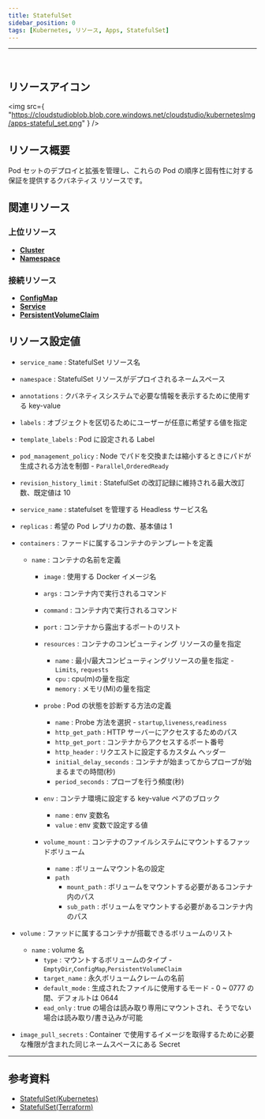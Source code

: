 ```yaml
---
title: StatefulSet
sidebar_position: 0
tags: [Kubernetes, リソース, Apps, StatefulSet]
---
```


<hr />
<br />

## リソースアイコン

<img
    src={
        "https://cloudstudioblob.blob.core.windows.net/cloudstudio/kubernetesImg/apps-stateful_set.png"
    }
/>

## リソース概要

Pod セットのデプロイと拡張を管理し、これらの Pod の順序と固有性に対する保証を提供するクバネティス リソースです。

## 関連リソース

### 上位リソース

-   [**Cluster**](https://docs.cstudio.app/ja/docs/resource/kubernetes/Base/Cluster)
-   [**Namespace**](https://docs.cstudio.app/ja/docs/resource/kubernetes/Core/Namespace)

### 接続リソース

-   [**ConfigMap**](https://docs.cstudio.app/ja/docs/resource/kubernetes/Core/ConfigMap)
-   [**Service**](https://docs.cstudio.app/ja/docs/resource/kubernetes/Core/Service)
-   [**PersistentVolumeClaim**](https://docs.cstudio.app/ja/docs/resource/kubernetes/Core/PersistentVolumeClaim)

## リソース設定値

-   `service_name` : StatefulSet リソース名
-   `namespace` : StatefulSet リソースがデプロイされるネームスペース
-   `annotations` : クバネティスシステムで必要な情報を表示するために使用する key-value
-   `labels` : オブジェクトを区切るためにユーザーが任意に希望する値を指定
-   `template_labels` : Pod に設定される Label
-   `pod_management_policy` : Node でパドを交換または縮小するときにパドが生成される方法を制御 - `Parallel`,`OrderedReady`
-   `revision_history_limit` : StatefulSet の改訂記録に維持される最大改訂数、既定値は 10
-   `service_name` : statefulset を管理する Headless サービス名
-   `replicas` : 希望の Pod レプリカの数、基本値は 1

-   `containers` : ファードに属するコンテナのテンプレートを定義

    -   `name` : コンテナの名前を定義

        -   `image` : 使用する Docker イメージ名
        -   `args` : コンテナ内で実行されるコマンド
        -   `command` : コンテナ内で実行されるコマンド
        -   `port` : コンテナから露出するポートのリスト

        -   `resources` : コンテナのコンピューティング リソースの量を指定

            -   `name` : 最小/最大コンピューティングリソースの量を指定 - `Limits`, `requests`
            -   `cpu` : cpu(m)の量を指定
            -   `memory` : メモリ(Mi)の量を指定

        -   `probe` : Pod の状態を診断する方法の定義

            -   `name` : Probe 方法を選択 - `startup`,`liveness`,`readiness`
            -   `http_get_path` : HTTP サーバーにアクセスするためのパス
            -   `http_get_port` : コンテナからアクセスするポート番号
            -   `http_header` : リクエストに設定するカスタム ヘッダー
            -   `initial_delay_seconds` : コンテナが始まってからプローブが始まるまでの時間(秒)
            -   `period_seconds` : プローブを行う頻度(秒)

        -   `env` : コンテナ環境に設定する key-value ペアのブロック

            -   `name` : env 変数名
            -   `value` : env 変数で設定する値

        -   `volume_mount` : コンテナのファイルシステムにマウントするファッドボリューム
            -   `name` : ボリュームマウント名の設定
            -   `path`
                -   `mount_path` : ボリュームをマウントする必要があるコンテナ内のパス
                -   `sub_path` : ボリュームをマウントする必要があるコンテナ内のパス

-   `volume` : ファッドに属するコンテナが搭載できるボリュームのリスト

    -   `name` : volume 名
        -   `type` : マウントするボリュームのタイプ - `EmptyDir`,`ConfigMap`,`PersistentVolumeClaim`
        -   `target_name` : 永久ボリュームクレームの名前
        -   `default_mode` : 生成されたファイルに使用するモード - 0 ~ 0777 の間、デフォルトは 0644
        -   `ead_only` : true の場合は読み取り専用にマウントされ、そうでない場合は読み取り/書き込みが可能

-   `image_pull_secrets` : Container で使用するイメージを取得するために必要な権限が含まれた同じネームスペースにある Secret

---

## 参考資料

-   [StatefulSet(Kubernetes)](https://kubernetes.io/docs/concepts/workloads/controllers/statefulset/)
-   [StatefulSet(Terraform)](https://registry.terraform.io/providers/hashicorp/kubernetes/latest/docs/resources/stateful_set)
